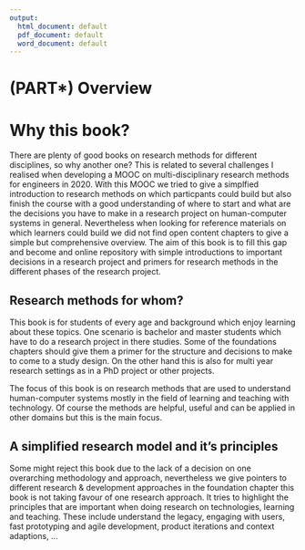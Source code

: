 ```yaml
---
output:
  html_document: default
  pdf_document: default
  word_document: default
---
```



# (PART\*) Overview {-}

# Why this book?


There are plenty of good books on research methods for different disciplines, so why another one? This is related to several challenges I realised when developing a MOOC on multi-disciplinary research methods for engineers in 2020. With this MOOC we tried to give a simplfied introduction to research methods on which particpants could build but also finish the course with a good understanding of where to start and what are the decisions you have to make in a research project on human-computer systems in general. Nevertheless when looking for reference materials on which learners could build we did not find open content chapters to give a simple but comprehensive  overview. The aim of this book is to fill this gap and become and online repository with simple introductions to important decisions in a research project and primers for research methods in the different phases of the research project.

## Research methods for whom?

This book is for students of every age and background which enjoy learning about these topics. One scenario is bachelor and master students which have to do a research project in there studies. Some of the foundations chapters should give them a primer for the structure and decisions to make to come to a study design. On the other hand this is also for multi year research settings as in a PhD project or other projects.

The focus of this book is on research methods that are used to understand human-computer systems mostly in the field of learning and teaching with technology. Of course the methods are helpful, useful and can be applied in other domains but this is the main focus.

## A simplified research model and it's principles

Some might reject this book due to the lack of a decision on one overarching methodology and approach, nevertheless we give pointers to different research & development approaches in the foundation chapter this book is not taking favour of one research approach. It tries to highlight the principles that are important when doing research on technologies, learning and teaching. These include understand the legacy, engaging with users, fast prototyping and agile development, product iterations and context adaptions, ...
